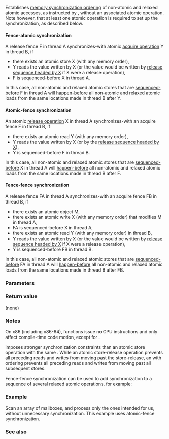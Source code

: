 {{cpp/title|atomic_thread_fence}}
{{cpp/thread/navbar}}
{{dcl begin}}
{{dcl header|atomic}}
{{dcl|since=c++11|1=
extern "C" void atomic_thread_fence( std::memory_order order ) noexcept;
}}
{{dcl end}}

Establishes [[cpp/atomic/memory_order|memory synchronization ordering]] of non-atomic and relaxed atomic accesses, as instructed by {{c|order}}, without an associated atomic operation. Note however, that at least one atomic operation is required to set up the synchronization, as described below.

====Fence-atomic synchronization====
A release fence F in thread A synchronizes-with atomic [[cpp/atomic/memory_order|acquire operation]] Y in thread B, if

* there exists an atomic store X (with any memory order),
* Y reads the value written by X (or the value would be written by [[cpp/atomic/memory_order|release sequence headed by X]] if X were a release operation),
* F is sequenced-before X in thread A.

In this case, all non-atomic and relaxed atomic stores that are [[cpp/atomic/memory_order|sequenced-before]] F in thread A will [[cpp/atomic/memory_order|happen-before]] all non-atomic and relaxed atomic loads from the same locations made in thread B after Y.

====Atomic-fence synchronization====
An atomic [[cpp/atomic/memory_order|release operation]] X in thread A synchronizes-with an acquire fence F in thread B, if

* there exists an atomic read Y (with any memory order),
* Y reads the value written by X (or by the [[cpp/atomic/memory_order|release sequence headed by X]]),
* Y is sequenced-before F in thread B.

In this case, all non-atomic and relaxed atomic stores that are [[cpp/atomic/memory_order|sequenced-before]] X in thread A will [[cpp/atomic/memory_order|happen-before]] all non-atomic and relaxed atomic loads from the same locations made in thread B after F.

====Fence-fence synchronization====
A release fence FA in thread A synchronizes-with an acquire fence FB in thread B, if

* there exists an atomic object M,
* there exists an atomic write X (with any memory order) that modifies M in thread A,
* FA is sequenced-before X in thread A,
* there exists an atomic read Y (with any memory order) in thread B,
* Y reads the value written by X (or the value would be written by [[cpp/atomic/memory_order|release sequence headed by X]] if X were a release operation),
* Y is sequenced-before FB in thread B.

In this case, all non-atomic and relaxed atomic stores that are [[cpp/atomic/memory_order|sequenced-before]] FA in thread A will [[cpp/atomic/memory_order|happen-before]] all non-atomic and relaxed atomic loads from the same locations made in thread B after FB.

===Parameters===
{{par begin}}
{{par|order|the memory ordering executed by this fence}}
{{par end}} 

===Return value===
(none)

===Notes===
On x86 (including x86-64), {{tt|atomic_thread_fence}} functions issue no CPU instructions and only affect compile-time code motion, except for {{c|std::atomic_thread_fence(std::memory_order_seq_cst)}}.

{{tt|atomic_thread_fence}} imposes stronger synchronization constraints than an atomic store operation with the same {{lc|std::memory_order}}. While an atomic store-release operation prevents all preceding reads and writes from moving past the store-release, an {{tt|atomic_thread_fence}} with {{c|std::memory_order_release}} ordering prevents all preceding reads and writes from moving past all subsequent stores.

Fence-fence synchronization can be used to add synchronization to a sequence of several relaxed atomic operations, for example:
{{source|1=
// Global
std::string computation(int);
void print(std::string);

std::atomic&lt;int&gt; arr[3] = {-1, -1, -1};
std::string data[1000]; //non-atomic data

// Thread A, compute 3 values.
void ThreadA(int v0, int v1, int v2)
{
//  assert(0 &lt;= v0, v1, v2 &lt; 1000);
    data[v0] = computation(v0);
    data[v1] = computation(v1);
    data[v2] = computation(v2);
    std::atomic_thread_fence(std::memory_order_release);
    std::atomic_store_explicit(&amp;arr[0], v0, std::memory_order_relaxed);
    std::atomic_store_explicit(&amp;arr[1], v1, std::memory_order_relaxed);
    std::atomic_store_explicit(&amp;arr[2], v2, std::memory_order_relaxed);
}

// Thread B, prints between 0 and 3 values already computed.
void ThreadB()
{
    int v0 = std::atomic_load_explicit(&amp;arr[0], std::memory_order_relaxed);
    int v1 = std::atomic_load_explicit(&amp;arr[1], std::memory_order_relaxed);
    int v2 = std::atomic_load_explicit(&amp;arr[2], std::memory_order_relaxed);
    std::atomic_thread_fence(std::memory_order_acquire);
//  v0, v1, v2 might turn out to be -1, some or all of them.
//  Otherwise it is safe to read the non-atomic data because of the fences:
    if (v0 != -1)
        print(data[v0]);
    if (v1 != -1)
        print(data[v1]);
    if (v2 != -1)
        print(data[v2]);
}
}}

===Example===
Scan an array of mailboxes, and process only the ones intended for us, without unnecessary synchronization.
This example uses atomic-fence synchronization.
{{source|1=
const int num_mailboxes = 32;
std::atomic&lt;int&gt; mailbox_receiver[num_mailboxes];
std::string mailbox_data[num_mailboxes];

// The writer threads update non-atomic shared data 
// and then update mailbox_receiver[i] as follows:
mailbox_data[i] = ...;
std::atomic_store_explicit(&amp;mailbox_receiver[i], receiver_id, std::memory_order_release);

// Reader thread needs to check all mailbox[i], but only needs to sync with one.
for (int i = 0; i &lt; num_mailboxes; ++i)
    if (std::atomic_load_explicit(&amp;mailbox_receiver[i],
        std::memory_order_relaxed) == my_id)
    {
        // synchronize with just one writer
        std::atomic_thread_fence(std::memory_order_acquire);
        // guaranteed to observe everything done in the writer thread
        // before the atomic_store_explicit()
        do_work(mailbox_data[i]);
    }
}}

===See also===
{{dsc begin}}
{{dsc inc|cpp/atomic/dsc memory_order}}
{{dsc inc|cpp/atomic/dsc atomic_signal_fence}}
{{dsc see c|c/atomic/atomic_thread_fence}}
{{dsc end}}

{{langlinks|de|es|fr|it|ja|pt|ru|zh}}